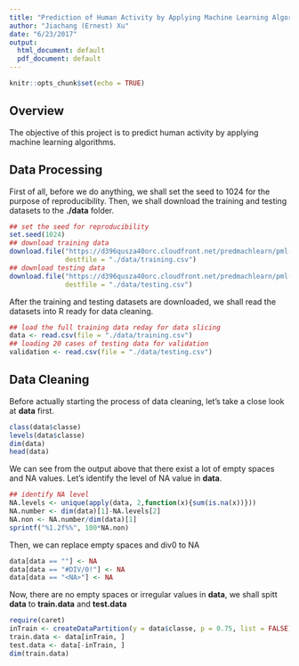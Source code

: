 ```yaml
---
title: "Prediction of Human Activity by Applying Machine Learning Algorithms"
author: "Jiachang (Ernest) Xu"
date: "6/23/2017"
output:
  html_document: default
  pdf_document: default
---
```


```r
knitr::opts_chunk$set(echo = TRUE)
```

## Overview

The objective of this project is to predict human activity by applying machine learning algorithms.

## Data Processing

First of all, before we do anything, we shall set the seed to 1024 for the purpose of reproducibility. Then, we shall download the training and testing datasets to the **./data** folder.

```r
## set the seed for reproducibility
set.seed(1024)
## download training data
download.file("https://d396qusza40orc.cloudfront.net/predmachlearn/pml-training.csv", 
              destfile = "./data/training.csv")
## download testing data
download.file("https://d396qusza40orc.cloudfront.net/predmachlearn/pml-testing.csv", 
              destfile = "./data/testing.csv")
```

After the training and testing datasets are downloaded, we shall read the datasets into R ready for data cleaning.

```r
## load the full training data reday for data slicing
data <- read.csv(file = "./data/training.csv")
## loading 20 cases of testing data for validation
validation <- read.csv(file = "./data/testing.csv")
```

## Data Cleaning

Before actually starting the process of data cleaning, let's take a close look at **data** first.

```r
class(data$classe)
levels(data$classe)
dim(data)
head(data)
```

We can see from the output above that there exist a lot of empty spaces and NA values. Let's identify the level of NA value in **data**.

```r
## identify NA level
NA.levels <- unique(apply(data, 2,function(x){sum(is.na(x))}))
NA.number <- dim(data)[1]-NA.levels[2]
NA.non <- NA.number/dim(data)[1]
sprintf("%1.2f%%", 100*NA.non)
```

Then, we can replace empty spaces and div0 to NA

```r
data[data == ""] <- NA
data[data == "#DIV/0!"] <- NA
data[data == "<NA>"] <- NA
```

Now, there are no empty spaces or irregular values in **data**, we shall spitt **data** to **train.data** and **test.data**

```r
require(caret)
inTrain <- createDataPartition(y = data$classe, p = 0.75, list = FALSE)
train.data <- data[inTrain, ]
test.data <- data[-inTrain, ]
dim(train.data)
```
